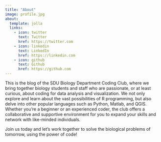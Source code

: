 ```yaml
---
title: "About"
image: profile.jpg
about:
  template: jolla
  links:
    - icon: twitter
      text: Twitter
      href: https://twitter.com
    - icon: linkedin
      text: LinkedIn
      href: https://linkedin.com
    - icon: github
      text: Github
      href: https://github.com
---
```


This is the blog of the SDU Biology Department Coding Club, where we bring together biology students and staff who are passionate, or at least curious, about coding for data analysis and visualization. We not only explore and learn about the vast possibilities of R programming, but also delve into other popular languages such as Python, Matlab, and QGIS. Whether you're a beginner or an experienced coder, the club offers a collaborative and supportive environment for you to expand your skills and network with like-minded individuals.

Join us today and let's work together to solve the biological problems of tomorrow, using the power of code!
